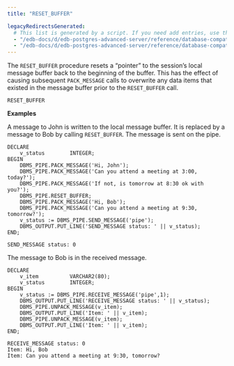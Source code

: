 ```yaml
---
title: "RESET_BUFFER"

legacyRedirectsGenerated:
  # This list is generated by a script. If you need add entries, use the `legacyRedirects` key.
  - "/edb-docs/d/edb-postgres-advanced-server/reference/database-compatibility-for-oracle-developers-built-in-package-guide/13/reset_buffer.html"
  - "/edb-docs/d/edb-postgres-advanced-server/reference/database-compatibility-for-oracle-developers-built-in-package-guide/latest/reset_buffer.html"
---
```


The `RESET_BUFFER` procedure resets a “pointer” to the session’s local message buffer back to the beginning of the buffer. This has the effect of causing subsequent `PACK_MESSAGE` calls to overwrite any data items that existed in the message buffer prior to the `RESET_BUFFER` call.

```text
RESET_BUFFER
```

**Examples**

A message to John is written to the local message buffer. It is replaced by a message to Bob by calling `RESET_BUFFER`. The message is sent on the pipe.

```text
DECLARE
    v_status        INTEGER;
BEGIN
    DBMS_PIPE.PACK_MESSAGE('Hi, John');
    DBMS_PIPE.PACK_MESSAGE('Can you attend a meeting at 3:00, today?');
    DBMS_PIPE.PACK_MESSAGE('If not, is tomorrow at 8:30 ok with you?');
    DBMS_PIPE.RESET_BUFFER;
    DBMS_PIPE.PACK_MESSAGE('Hi, Bob');
    DBMS_PIPE.PACK_MESSAGE('Can you attend a meeting at 9:30, tomorrow?');
    v_status := DBMS_PIPE.SEND_MESSAGE('pipe');
    DBMS_OUTPUT.PUT_LINE('SEND_MESSAGE status: ' || v_status);
END;

SEND_MESSAGE status: 0
```

The message to Bob is in the received message.

```text
DECLARE
    v_item          VARCHAR2(80);
    v_status        INTEGER;
BEGIN
    v_status := DBMS_PIPE.RECEIVE_MESSAGE('pipe',1);
    DBMS_OUTPUT.PUT_LINE('RECEIVE_MESSAGE status: ' || v_status);
    DBMS_PIPE.UNPACK_MESSAGE(v_item);
    DBMS_OUTPUT.PUT_LINE('Item: ' || v_item);
    DBMS_PIPE.UNPACK_MESSAGE(v_item);
    DBMS_OUTPUT.PUT_LINE('Item: ' || v_item);
END;

RECEIVE_MESSAGE status: 0
Item: Hi, Bob
Item: Can you attend a meeting at 9:30, tomorrow?
```
